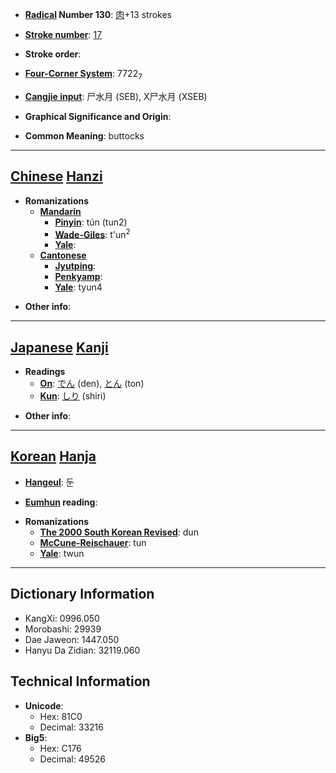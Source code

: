 * '''[[Wiktionary:Chinese radical index| Radical]] Number 130''': [[Wiktionary:Chinese radical index 肉|肉]]+13 strokes

* '''[[Wiktionary:Chinese total strokes index|Stroke number]]''': [[Wiktionary:Chinese total strokes index 17|17]]

* '''Stroke order''': 

* '''[[Wiktionary:Chinese four corner index|Four-Corner System]]''': 7722<sub>7</sub>

* '''[[Wiktionary:Chinese Cangjie index|Cangjie input]]''': 尸水月 (SEB), X尸水月 (XSEB)

* '''Graphical Significance and Origin''': 

* '''Common Meaning''': buttocks

----

== [[Chinese]] [[Hanzi]] ==

* '''Romanizations'''
** '''[[Mandarin]]'''
*** '''[[Pinyin]]''': tún (tun2)
*** '''[[Wade-Giles]]''': t'un<sup>2</sup>
*** '''[[Yale]]''': 
** '''[[Cantonese]]'''
*** '''[[Jyutping]]''':
*** '''[[Penkyamp]]''': 
*** '''[[Yale]]''': tyun4

* '''Other info''': 

----

== [[Japanese]] [[Kanji]] ==

* '''Readings'''
** '''[[On]]''': [[でん]] (den), [[とん]] (ton)
** '''[[Kun]]''': [[しり]] (shiri)

* '''Other info''':  

----

== [[Korean]] [[Hanja]] ==

* '''[[Hangeul]]''': 둔

* '''[[Eumhun]] reading''': 

* '''Romanizations'''
** '''[[The 2000 South Korean Revised Romanization|The 2000 South Korean Revised]]''': dun
** '''[[McCune-Reischauer]]''': tun
** '''[[Yale]]''': twun

----

== Dictionary Information ==

* KangXi: 0996.050
* Morobashi: 29939
* Dae Jaweon: 1447.050
* Hanyu Da Zidian: 32119.060

== Technical Information ==

* '''Unicode''':
** Hex: 81C0
** Decimal: 33216
* '''Big5''':
** Hex: C176
** Decimal: 49526